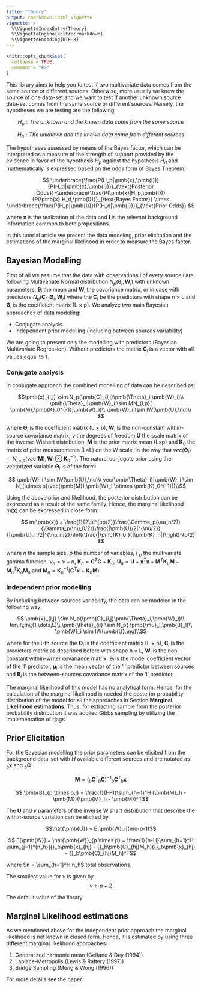 ```yaml
---
title: "Theory"
output: rmarkdown::html_vignette
vignette: >
  %\VignetteIndexEntry{Theory}
  %\VignetteEngine{knitr::rmarkdown}
  %\VignetteEncoding{UTF-8}
---
```


```r
knitr::opts_chunk$set(
  collapse = TRUE,
  comment = "#>"
)
```


This library aims to help you to test if two multivariate data comes from the same source or different sources. Otherwise, more usually we know the source of one data-set and we want to test if another unknown source data-set comes from the same source or different sources. Namely, the hypotheses we are testing are the following:


$$H_p: The\;unknown\;and\;the\;known\;data\; come \;from\; the\; same \;source$$

$$H_d: The\;unknown\;and\;the\;known\;data\; come \;from\; different \;sources$$

The hypotheses assessed by means of the Bayes factor, which can be interpreted as a measure of the strength of support provided by the evidence in favor of the hypothesis $H_p$ against the hypothesis $H_d$ and mathematically is expressed based on the odds form of Bayes Theorem:

$$
     \underbrace{\frac{P(H_p|\pmb{x},\pmb{I})}{P(H_d|\pmb{x},\pmb{I})}}_{\text{Posterior Odds}}=\underbrace{\frac{P(\pmb{x}|H_p,\pmb{I})}{P(\pmb{x}|H_d,\pmb{I})}}_{\text{Bayes Factor}} \times \underbrace{\frac{P(H_p|\pmb{I})}{P(H_d|\pmb{I})}}_{\text{Prior Odds}}
$$

where $\pmb{x}$ is the realization of the data and $\pmb{I}$ is the relevant background information common to both propositions. 


In this tutorial article we present the data modeling, prior elicitation and the estimations of the marginal likelihood in order to measure the Bayes factor.


## Bayesian Modelling 

First of all we assume that the data with observations $j$ of every source $i$ are following Multivariate Normal distribution $N_p( \pmb{\theta}_i,\pmb{W}_i)$ with unknown parameters, $\pmb{\theta}_i$ the mean and $\pmb{W}_i$ the covariance matrix, or in case with predictors $N_p(\pmb{C}_{i,j}\pmb{\Theta}_i,\pmb{W}_i)$ where the $\pmb{C}_i$ be the predictors with shape n $\times$ L and $\pmb{\Theta}_i$ is the coefficient matrix (L $\times$ p). We analyze two main Bayesian approaches of data modeling: 

* Conjugate analysis.
* Independent prior modelling (including between sources variability)

We are going to present only the modelling with predictors (Bayesian Multivariate Regression). Without predictors the matrix $\pmb{C}_i$ is a vector with all values equal to 1.

### Conjugate analysis

In conjugate approach the combined modelling of data can be described as:


$$\pmb{x}_{i,j} \sim N_p(\pmb{C}_{i,j}\pmb{\Theta}_i,\pmb{W}_i)\\
    \pmb{\Theta}_i|\pmb{W}_i \sim MN_{l,p}( \pmb{M},\pmb{K}_0^{-1},\pmb{W}_i)\\
    \pmb{W}_i \sim IW(\pmb{U},\nu)\\
    $$ 
    

where $\pmb{\Theta}_i$ is the coefficient matrix (L $\times$ p), $\pmb{W}_i$ is the non-constant within-source covariance matrix, $\nu$ the degrees of freedom,$\pmb{U}$ the scale matrix of the inverse-Wishart distribution,  $\pmb{M}$ is the prior matrix mean (L$\times$p) and $\pmb{K}_0$ the matrix of prior measurements (L$\times$L) on the W scale, in the way that $vec(\pmb{\Theta}_i) \sim N_{l\times p}(vec(\pmb{M}),\pmb{W}_i \otimes \pmb{K}_0^{-1})$. The natural conjugate prior using the vectorized variable $\pmb{\Theta}_i$ is of the form:

$$
    \pmb{W}_i \sim IW(\pmb{U},\nu)\\
    vec(\pmb{\Theta}_i)|\pmb{W}_i \sim N_{l\times p}(vec(\pmb{M}),\pmb{W}_i \otimes \pmb{K}_0^{-1}))\\$$

Using the above prior and likelihood, the posterior distribution can be expressed as a result of the same family. Hence, the marginal likelihood $m(\pmb{x})$ can be expressed in close form:

$$
m(\pmb{x}) = \frac{1}{2\pi^{np/2}}\frac{\Gamma_p(\nu_n/2)}{\Gamma_p(\nu_0/2)}\frac{|\pmb{U}/2|^{\nu/2}}{|\pmb{U}_n/2|^{\nu_n/2}}\left(\frac{|\pmb{K}_0|}{|\pmb{K}_n|}\right)^{p/2}
$$

where $n$ the sample size, $p$ the number of variables,  $\Gamma_p$ the multivariate gamma function, $\nu_n = \nu + n$, $\pmb{K}_n = \pmb{C}^T\pmb{C}+\pmb{K}_0$, $\pmb{U}_n = \pmb{U} + \pmb{x}^T\pmb{x} + \pmb{M}^T\pmb{K}_0\pmb{M} - \pmb{M}_n^T\pmb{K}_n\pmb{M}_n$ and $\pmb{M}_n = \pmb{K}_n^{-1}\left( \pmb{C}^T\pmb{x} + \pmb{K}_0\pmb{M}\right)$.

### Independent prior modelling

By including between sources variability, the data can be modeled in the following way:


$$    \pmb{x}_{i,j} \sim N_p(\pmb{C}_{i,j}\pmb{\Theta}_i,\pmb{W}_i)\\
    for\;l\;in\;(1,\dots,L)\\
    \pmb{\theta}_{il} \sim N_p( \pmb{\mu}_l,\pmb{B}_l)\\
    \pmb{W}_i \sim IW(\pmb{U},\nu)\\$$


where for the i-th source the $\pmb{\Theta}_i$ is the coefficient matrix (L $\times$ p), $\pmb{C}_i$ is the predictors matrix as described before with shape n $\times$ L, $\pmb{W}_{i}$ is the non-constant within-writer covariance matrix, $\pmb{\theta}_l$ is the model coefficient vector of the 'l' predictor, $\pmb{\mu}_l$ is the mean vector of the 'l' predictor between sources and $\pmb{B}_l$ is the between-sources covariance matrix of the 'l' predictor.

The marginal likelihood of this model has no analytical form. Hence, for the calculation of the marginal likelihood is needed the posterior probability distribution of the model for all the approaches in Section $\pmb{Marginal\;Likelihood\;estimations}$. Thus, for extracting sample from the posterior probability distribution it was applied Gibbs sampling by utilizing the implementation of rjags.


## Prior Elicitation

For the Bayesian modelling the prior parameters can be elicited from the background data-set with $H$ available different sources and are notated as ${}_b\pmb{x}$ and ${}_b\pmb{C}$.

$$ \pmb{M} = ({}_b\pmb{C}^{T}{}_b\pmb{C})^{-1}{}_b\pmb{C}^{T}{}_b\pmb{x}$$

$$ \pmb{B}_{p \times p,l}  = \frac{1}{H-1}\sum_{h=1}^H  (\pmb{M}_h - \pmb{M})(\pmb{M}_h - \pmb{M})^T$$

The $\pmb{U}$ and $\nu$ parameters of the inverse Wishart distribution that describe the within-source variation can be elicited by

$$\hat{\pmb{U}} = E[\pmb{W}_i](\nu-p-1)$$



$$ E[\pmb{W}] = \hat{\pmb{W}}_{p \times p}  = \frac{1}{n-H}\sum_{h=1}^H \sum_{j=1}^{n_h}({}_b\pmb{x}_{hj} - {}_b\pmb{C}_{hj}M_h)({}_b\pmb{x}_{hj} - {}_b\pmb{C}_{hj}M_h)^T$$

where $n = \sum_{h=1}^H n_h$ total observations. 

The smallest value for $\nu$ is given by 
$$\nu \geq p+2$$

The default value of the library.
    


## Marginal Likelihood estimations

As we mentioned above for the independent prior approach the marginal likelihood is not known in closed form. Hence, it is estimated by using three different marginal likelihood approaches:

1. Generalized harmonic mean (Gelfand & Dey (1994))
2. Laplace-Metropolis (Lewis & Raftery (1997))
3. Bridge Sampling (Meng & Wong (1996))


For more details see the paper.

